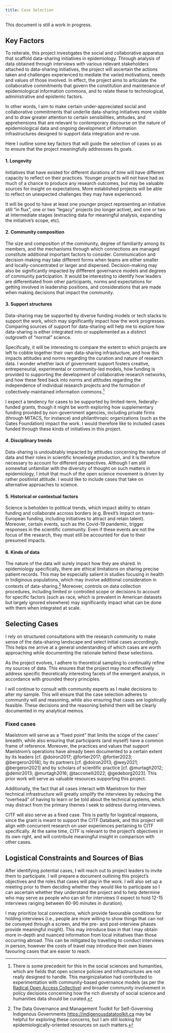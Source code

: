 ```yaml
---
title: Case Selection
---
```

::: {.callout-note}
This document is still a work in progress.
:::

## Key Factors
To reiterate, this project investigates the social and collaborative apparatus that scaffold data-sharing initiatives in epidemiology.
Through analysis of data obtained through interviews with various relevant stakeholders attached to data-sharing initiatives, the project will ascertain the actions taken and challenges experienced to mediate the varied motivations, needs and values of those involved.
In effect, the project aims to articulate the collaborative commitments that govern the constitution and maintenance of epidemiological information commons, and to relate these to technological, administrative and epistemic factors.

In other words, I aim to make certain under-appreciated social and collaborative commitments that underlie data-sharing initiatives more visible and to draw greater attention to certain sensibilities, attitudes, and apprehensions that are relevant to contemporary discourse on the nature of epidemiological data and ongoing development of information infrastructures designed to support data integration and re-use.

Here I outline some key factors that will guide the selection of cases so as to ensure that the project meaningfully addressses its goals.

#### 1. Longevity
Initiatives that have existed for different durations of time will have different capacity to reflect on their practices.
Younger projects will not have had as much of a chance to produce any research outcomes, but may be valuable sources for insight on expectations.
More established projects will be able to reflect on unexpected challenges they may have experienced.

It will be good to have at least one younger project representing an initiative still "in flux", one or two "legacy" projects (no longer active), and one or two at intermediate stages (extracting data for meaningful analysis, expanding the initiative's scope, etc).

#### 2. Community composition
The size and composition of the community, degree of familiarity among its members, and the mechanisms through which connections are managed constitute additional important factors to consider.
Communication and decision-making may take different forms when teams are either smaller and locally-concentrated or larger and dispersed.
Decision-making may also be significantly impacted by diffferent governance models and degrees of community participation.
It would be interesting to identify how leaders are differentiated from other participants, norms and expectations for getting involved in leadership positions, and considerations that are made when making decisions that impact the community.

#### 3. Support structures
Data-sharing may be supported by diverse funding models or tech stacks to support the work, which may significantly impact how the work progresses.
Comparing sources of support for data-sharing will help me to explore how data-sharing is either integrated into or supplemented as a distinct outgrowth of "normal" science.

Specifically, it will be interesting to compare the extent to which projects are left to cobble together their own data-sharing infrastucture, and how this impacts attitudes and norms regarding the curation and nature of research data.
I wonder whether lack of government support fosters creative, entrepeneurial, experimental or community-led models, how funding is provided to supporting the development of collaborative research networks, and how these feed back into norms and attitudes regarding the independence of individual research projects and the formation of collectively-maintained information commons.^[There is some precedent for this in the social sciences and humanities, which are fields that open science policies and infrastructures are not really designed to handle. This marginizaliation had contributed to experimentation with community-based governance models (as per the [Radical Open Access Collective](https://radicaloa.postdigitalcultures.org/about/)) and broader community involvement in policy decisions concerning how the rich diversity of social science and humanities data should be curated.]

I expect a tendency for cases to be supported by limited-term, federally-funded grants, though it might be worth exploring how supplementary funding provided by non-government agencies, including private firms (through MITACS, for instance) and philanthropic organizations (such as the Gates Foundation) impact the work.
I would therefore like to included cases funded through these kinds of initiatives in this project.

#### 4. Disciplinary trends
Data-sharing is undoubtably impacted by attitudes concerning the nature of data and their roles in scientific knowledge production, and it is therefore necessary to account for different perspectives.
Although I am still somewhat unfamiliar with the diversity of thought on such matters in epidemiology, I intuit that much of the open science movement is driven by rather positivist attitude.
I would like to include cases that take on alternative approaches to science.

#### 5. Historical or contextual factors
Science is beholden to political trends, which impact ability to obtain funding and collaborate accross borders (e.g. Brexit's impact on trans-European funding, including initiatives to attract and retain talent).
Moreover, certain events, such as the Covid-19 pandemic, trigger responses in the scientific community.
Even if these events are not the focus of the research, they must still be accounted for due to their presumed impacts.

#### 6. Kinds of data
The nature of the data will surely impact how they are shared.
In epidemiology specifically, there are ethical limitations on sharing precise patient records.
This may be especially salient in studies focusing in health in Indiginous populations, which may involve additional consideration in contexts of data-sharing.^[The Data Governance and Management Toolkit for Self-Governing Indigenous Governments [https://indigenousdatatoolkit.ca](https://indigenousdatatoolkit.ca) may be helpful for exploring these concerns, but I am still looking for epidemiologically-oriented resources on such matters.]
Moreover, controls on data collection procedures, including limited or controlled scope or decisions to account for specific factors (such as race, which is prevalent in American datasets but largely ignored elsewhere) may significantly impact what can be done with them when integrated at scale.

## Selecting Cases
I rely on structured consultations with the research community to make sense of the data-sharing landscape and select initial cases accordingly.
This helps me arrive at a general understanding of which cases are worth approaching while documenting the rationale behind these selections.

As the project evolves, I adhere to theoretical sampling to continually refine my sources of data.
This ensures that the project may most effectively address specific theoretically interesting facets of the emergent analysis, in accordance with grounded theory principles.

I will continue to consult with community experts as I make decisions to alter my sample.
This will ensure that the case selection adheres to community will and reasoning, while also ensuring that cases are logistically feasible.
These decisions and the reasoning behind them will be clearly documented in my analytical memos.

### Fixed cases
Maelstrom will serve as a "fixed point" that limits the scope of the cases' breadth, while also ensuring that participants (and myself) have a common frame of reference.
Moreover, the practices and values that support Maelstrom's operations have already been documented to a certain extent by its leaders [cf. @doiron2017; @fortier2017; @fortier2023; @bergeron2018], by its partners [cf. @doiron2013; @wey2021; @bergeron2021] and by scholars of scientific practice [cf. @murtagh2012; @demir2013; @murtagh2016; @tacconelli2022; @gedeborg2023].
This prior work will serve as valuable resources supporting this project.

Additionally, the fact that all cases interact with Maelstrom for their technical infrastructure will greatly simplify the interviews by reducing the "overhead" of having to learn or be told about the technical systems, which may distract from the primary themes I seek to address during interviews.

CITF will also serve as a fixed case.
This is partly for logistical reqasons, since the grant is meant to support the CITF Databank, and this project will align with concurrent research on user experiences pertaining to CITF specifically.
At the same time, CITF is relevant to the project's objectives in its own right, and will contribute meaningful insight in comparison with other cases.

## Logistical Constraints and Sources of Bias
After identifying potential cases, I will reach out to project leaders to invite them to participate.
I will prepare a document outlining this project's objectives and the roles that cases will play in the work.
I will also set up a meeting prior to them deciding whether they would like to participate so I can ascertain whether they understand the project and to help determine who may serve as people who can sit for interviews (I expect to hold 12-15 interviews ranging between 60-90 minutes in duration).

I may prioritize local connections, which provide favourable conditions for holding interviews (i.e., people are more willing to show things that can not be conveyed through a screen, and the pre- and post-interview phases provide meaningful insight).
This may introduce bias in that I may obtain more in-depth and nuanced information from local initiatives than those occurring abroad.
This can be mitigated by travelling to conduct interviews in person, however the costs of travel may introduce their own biases favouring cases that are easier to reach.

